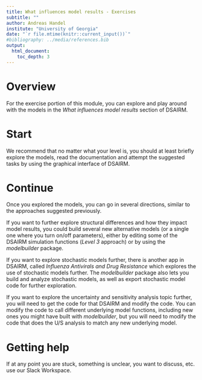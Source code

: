 ```yaml
---
title: What influences model results - Exercises
subtitle: ""
author: Andreas Handel
institute: "University of Georgia"
date: "`r file.mtime(knitr::current_input())`"
#bibliography: ../media/references.bib
output: 
  html_document:
    toc_depth: 3
---
```



# Overview

For the exercise portion of this module, you can explore and play around with the models in the _What influences model results_ section of DSAIRM. 


# Start

We recommend that no matter what your level is, you should at least briefly explore the models, read the documentation and attempt the suggested tasks by using the graphical interface of DSAIRM. 


# Continue

Once you explored the models, you can go in several directions, similar to the approaches suggested previously. 

If you want to further explore structural differences and how they impact model results, you could build several new alternative models (or a single one where you turn on/off parameters), either by editing some of the DSAIRM simulation functions (_Level 3_ approach) or by using the _modelbuilder_ package. 

If you want to explore stochastic models further, there is another app in DSAIRM, called _Influenza Antivirals and Drug Resistance_ which explores the use of stochastic models further. The _modelbuilder_ package also lets you build and analyze stochastic models, as well as export stochastic model code for further exploration. 

If you want to explore the uncertainty and sensitivity analysis topic further, you will need to get the code for that DSAIRM and modify the code. You can modify the code to call different underlying model functions, including new ones you might have built with _modelbuilder_, but you will need to modify the code that does the U/S analysis to match any new underlying model.  


# Getting help

If at any point you are stuck, something is unclear, you want to discuss, etc. use our Slack Workspace.


